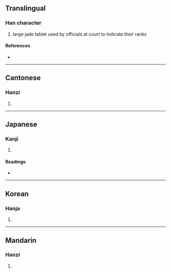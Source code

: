 {{character info/new}}
==Translingual==

===Han character===
{{Han char|rn=96|rad=玉|as=04|sn=8|four=18120|canj=MGOLL|ids=⿰𤣩介}}

# large jade tablet used by officials at court to indicate their ranks

====References====
* {{Han ref|kx=0728.040|dkj=20861|dj=1140.040|hdz=21104.100|uh=73A0|ud=29600|bh=CD6B|bd=52587}}

----

==Cantonese==

===Hanzi===
{{yue-hanzi|jyut=|y=gaai3}}

# {{defn|lang=yue|sort=玉04}}

----

==Japanese==

===Kanji===
{{ja-kanji|grade=|rs=玉04}}

# {{defn|lang=ja|sort=玉04}}

====Readings====
* {{ja-readings|on=[[かい]] (kai)|kun=}}

----

==Korean==

===Hanja===
{{ko-hanja|hangeul=개|eumhun=|rv=gae|mr=kae|y=kay}}

# {{defn|lang=ko|sort=玉04}}

----

==Mandarin==

===Hanzi===
{{cmn-hanzi|pin=[[bīn]] ([[bin1]]), [[fēn]] ([[fen1]]), [[jiè]] ([[jie4]])|wg=pin<sup>1</sup>, fen<sup>1</sup>, chieh<sup>4</sup>}}

# {{defn|lang=cmn|sort=玉04}}